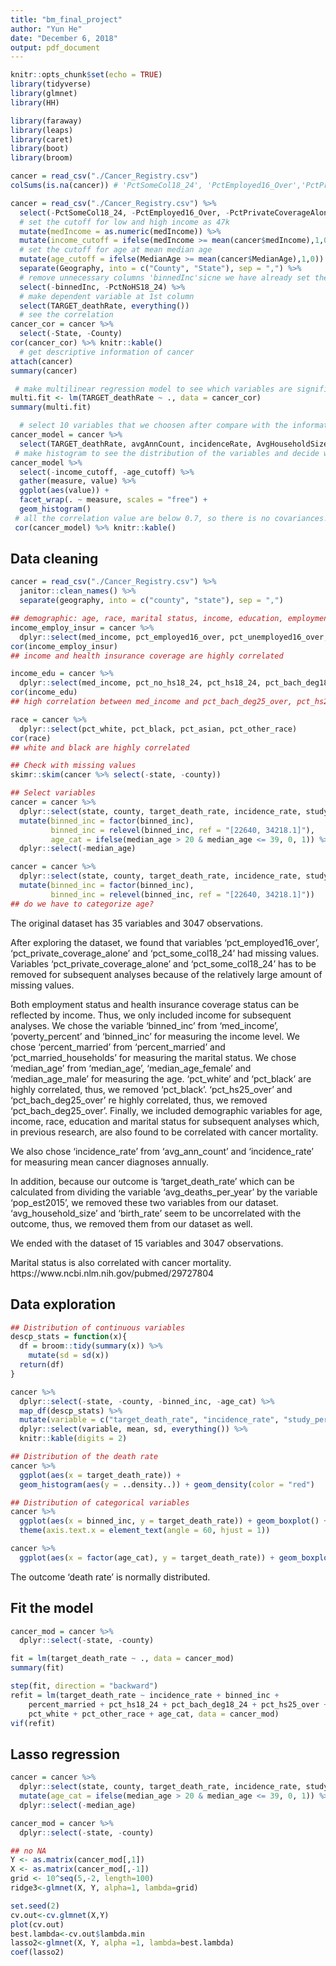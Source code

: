 ```yaml
---
title: "bm_final_project"
author: "Yun He"
date: "December 6, 2018"
output: pdf_document
---
```


```r
knitr::opts_chunk$set(echo = TRUE)
library(tidyverse)
library(glmnet)
library(HH)

library(faraway)
library(leaps)
library(caret)
library(boot)
library(broom)

```

```r
cancer = read_csv("./Cancer_Registry.csv")
colSums(is.na(cancer)) # 'PctSomeCol18_24', 'PctEmployed16_Over','PctPrivateCoverageAlone' should be removed because they have lots of NA.  
```

```r
cancer = read_csv("./Cancer_Registry.csv") %>% 
  select(-PctSomeCol18_24, -PctEmployed16_Over, -PctPrivateCoverageAlone) %>% 
  # set the cutoff for low and high income as 47k
  mutate(medIncome = as.numeric(medIncome)) %>% 
  mutate(income_cutoff = ifelse(medIncome >= mean(cancer$medIncome),1,0)) %>%
  # set the cutoff for age at mean median age 
  mutate(age_cutoff = ifelse(MedianAge >= mean(cancer$MedianAge),1,0)) %>%
  separate(Geography, into = c("County", "State"), sep = ",") %>%
  # remove unnecessary columns 'binnedInc'sicne we have already set the cutoff for income and 'PctNoHS18_24' should be removed because there is no corresponding variable for people who are 25 and over.
  select(-binnedInc, -PctNoHS18_24) %>% 
  # make dependent variable at 1st column 
  select(TARGET_deathRate, everything())
  # see the correlation
cancer_cor = cancer %>% 
  select(-State, -County)
cor(cancer_cor) %>% knitr::kable()
  # get descriptive information of cancer 
attach(cancer)
summary(cancer)
```

```r
 # make multilinear regression model to see which variables are significant 
multi.fit <- lm(TARGET_deathRate ~ ., data = cancer_cor)
summary(multi.fit)
```

```r
  # select 10 variables that we choosen after compare with the information from the research literature 
cancer_model = cancer %>% 
  select(TARGET_deathRate, avgAnnCount, incidenceRate, AvgHouseholdSize, studyPerCap, income_cutoff, age_cutoff, PercentMarried, PctPrivateCoverage, PctWhite, PctHS25_Over)  
 # make histogram to see the distribution of the variables and decide whether we need transformation 
cancer_model %>%
  select(-income_cutoff, -age_cutoff) %>%
  gather(measure, value) %>%
  ggplot(aes(value)) +
  facet_wrap(. ~ measure, scales = "free") +
  geom_histogram()
 # all the correlation value are below 0.7, so there is no covariances. 
 cor(cancer_model) %>% knitr::kable()
```

## Data cleaning 

```r
cancer = read_csv("./Cancer_Registry.csv") %>% 
  janitor::clean_names() %>% 
  separate(geography, into = c("county", "state"), sep = ",")

## demographic: age, race, marital status, income, education, employment and health insurance coverage
income_employ_insur = cancer %>% 
  dplyr::select(med_income, pct_employed16_over, pct_unemployed16_over, pct_private_coverage, pct_private_coverage_alone, pct_emp_priv_coverage, pct_public_coverage, pct_public_coverage_alone)
cor(income_employ_insur)
## income and health insurance coverage are highly correlated

income_edu = cancer %>% 
  dplyr::select(med_income, pct_no_hs18_24, pct_hs18_24, pct_bach_deg18_24, pct_hs25_over, pct_bach_deg25_over)
cor(income_edu) 
## high correlation between med_income and pct_bach_deg25_over, pct_hs25_over and pct_bach_deg25_over, so choose pct_hs25_over

race = cancer %>% 
  dplyr::select(pct_white, pct_black, pct_asian, pct_other_race)
cor(race)
## white and black are highly correlated

## Check with missing values
skimr::skim(cancer %>% select(-state, -county))

## Select variables
cancer = cancer %>% 
  dplyr::select(state, county, target_death_rate, incidence_rate, study_per_cap, binned_inc, median_age, percent_married, pct_no_hs18_24, pct_hs18_24, pct_bach_deg18_24, pct_hs25_over, pct_white, pct_asian, pct_other_race) %>% 
  mutate(binned_inc = factor(binned_inc),
         binned_inc = relevel(binned_inc, ref = "[22640, 34218.1]"),
         age_cat = ifelse(median_age > 20 & median_age <= 39, 0, 1)) %>% 
  dplyr::select(-median_age)

cancer = cancer %>% 
  dplyr::select(state, county, target_death_rate, incidence_rate, study_per_cap, binned_inc, median_age, percent_married, pct_no_hs18_24, pct_hs18_24, pct_bach_deg18_24, pct_hs25_over, pct_white, pct_asian, pct_other_race) %>% 
  mutate(binned_inc = factor(binned_inc),
         binned_inc = relevel(binned_inc, ref = "[22640, 34218.1]"))
## do we have to categorize age?
```

The original dataset has 35 variables and 3047 observations. 

After exploring the dataset, we found that variables 'pct_employed16_over', 'pct_private_coverage_alone' and 'pct_some_col18_24' had missing values. Variables 'pct_private_coverage_alone' and 'pct_some_col18_24' has to be removed for subsequent analyses because of the relatively large amount of missing values. 

Both employment status and health insurance coverage status can be reflected by income. Thus, we only included income for subsequent analyses. We chose the variable 'binned_inc' from 'med_income', 'poverty_percent' and 'binned_inc' for measuring the income level. We chose 'percent_married' from 'percent_married' and 'pct_married_households' for measuring the marital status. We chose 'median_age' from 'median_age', 'median_age_female' and 'median_age_male' for measuring the age. 'pct_white' and 'pct_black' are highly correlated, thus, we removed 'pct_black'. 'pct_hs25_over' and 'pct_bach_deg25_over' re highly correlated, thus, we removed 'pct_bach_deg25_over'. Finally, we included demographic variables for age, income, race, education and marital status for subsequent analyses which, in previous research, are also found to be correlated with cancer mortality. 

We also chose 'incidence_rate' from 'avg_ann_count' and 'incidence_rate' for measuring mean cancer diagnoses annually. 

In addition, because our outcome is 'target_death_rate' which can be calculated from dividing the variable 'avg_deaths_per_year' by the variable 'pop_est2015', we removed these two variables from our dataset. 'avg_household_size' and 'birth_rate' seem to be uncorrelated with the outcome, thus, we removed them from our dataset as well. 

We ended with the dataset of 15 variables and 3047 observations.

Marital status is also correlated with cancer mortality. 
https://www.ncbi.nlm.nih.gov/pubmed/29727804

## Data exploration

```r
## Distribution of continuous variables
descp_stats = function(x){
  df = broom::tidy(summary(x)) %>% 
    mutate(sd = sd(x))
  return(df)
}

cancer %>% 
  dplyr::select(-state, -county, -binned_inc, -age_cat) %>% 
  map_df(descp_stats) %>%
  mutate(variable = c("target_death_rate", "incidence_rate", "study_per_cap", "percent_married", "pct_no_hs18_24", "pct_hs18_24", "pct_bach_deg18_24", "pct_hs25_over", "pct_white", "pct_asian", "pct_other_race")) %>% 
  dplyr::select(variable, mean, sd, everything()) %>%
  knitr::kable(digits = 2)

## Distribution of the death rate
cancer %>%
  ggplot(aes(x = target_death_rate)) + 
  geom_histogram(aes(y = ..density..)) + geom_density(color = "red")

## Distribution of categorical variables
cancer %>% 
  ggplot(aes(x = binned_inc, y = target_death_rate)) + geom_boxplot() +
  theme(axis.text.x = element_text(angle = 60, hjust = 1))

cancer %>% 
  ggplot(aes(x = factor(age_cat), y = target_death_rate)) + geom_boxplot()
```

The outcome 'death rate' is normally distributed.

## Fit the model

```r
cancer_mod = cancer %>% 
  dplyr::select(-state, -county)

fit = lm(target_death_rate ~ ., data = cancer_mod)
summary(fit)

step(fit, direction = "backward")
refit = lm(target_death_rate ~ incidence_rate + binned_inc + 
    percent_married + pct_hs18_24 + pct_bach_deg18_24 + pct_hs25_over + 
    pct_white + pct_other_race + age_cat, data = cancer_mod)
vif(refit)

```

## Lasso regression

```r
cancer = cancer %>% 
  dplyr::select(state, county, target_death_rate, incidence_rate, study_per_cap, med_income, median_age, percent_married, pct_no_hs18_24, pct_hs18_24, pct_bach_deg18_24, pct_hs25_over, pct_white, pct_asian, pct_other_race) %>% 
  mutate(age_cat = ifelse(median_age > 20 & median_age <= 39, 0, 1)) %>% 
  dplyr::select(-median_age)

cancer_mod = cancer %>% 
  dplyr::select(-state, -county)

## no NA
Y <- as.matrix(cancer_mod[,1])
X <- as.matrix(cancer_mod[,-1])
grid <- 10^seq(5,-2, length=100)
ridge3<-glmnet(X, Y, alpha=1, lambda=grid)

set.seed(2)
cv.out<-cv.glmnet(X,Y)
plot(cv.out)
best.lambda<-cv.out$lambda.min
lasso2<-glmnet(X, Y, alpha =1, lambda=best.lambda)
coef(lasso2)
```

